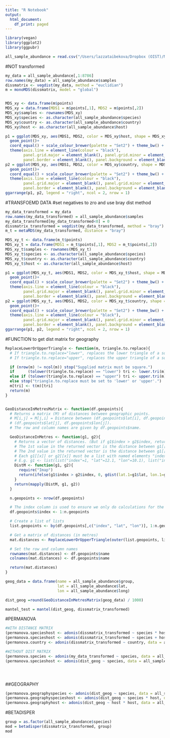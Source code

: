 ```yaml
---
title: "R Notebook"
output:
  html_document:
    df_print: paged
---
```


```r
library(vegan)
library(ggplot2)
library(ggpubr)
```

```r
all_sample_abundance = read.csv("/Users/lazzataibekova/Dropbox (OIST)/Mikheyev Lab/Git/varroa-microbiome/all_sample_abundance.csv", header = T, row.names = 1)
```
#NOT transformed
```r
my_data = all_sample_abundance[,1:8786]
row.names(my_data) = all_sample_abundance$samples
dissmatrix <- vegdist(my_data, method = "euclidian")
m = monoMDS(dissmatrix, model = "global")


MDS_xy <- data.frame(m$points)
MDS_xy = data.frame(MDS1 = m$points[,1], MDS2 = m$points[,2])
MDS_xy$samples <- rownames(MDS_xy)
MDS_xy$species <- as.character(all_sample_abundance$species)
MDS_xy$country <- as.character(all_sample_abundance$country)
MDS_xy$host <- as.character(all_sample_abundance$host)

p1 = ggplot(MDS_xy, aes(MDS1, MDS2, color = MDS_xy$host, shape = MDS_xy$species))+
  geom_point()+
  coord_equal() + scale_colour_brewer(palette = "Set2") + theme_bw() +
  theme(axis.line = element_line(colour = "black"),
        panel.grid.major = element_blank(), panel.grid.minor = element_blank(),
        panel.border = element_blank(), panel.background = element_blank())
p2 = ggplot(MDS_xy, aes(MDS1, MDS2, color = MDS_xy$country, shape = MDS_xy$species))+
  geom_point()+
  coord_equal() + scale_colour_brewer(palette = "Set2") + theme_bw() +
  theme(axis.line = element_line(colour = "black"),
        panel.grid.major = element_blank(), panel.grid.minor = element_blank(),
        panel.border = element_blank(), panel.background = element_blank())
ggarrange(p1, p2, legend = "right", ncol = 2, nrow = 1)
```
#TRANSFOEMD DATA
#set negatives to zro and use bray dist method
```r
my_data_transformed = my_data
row.names(my_data_transformed) = all_sample_abundance$samples
my_data_transformed[my_data_transformed<0] = 0
dissmatrix_transformed = vegdist(my_data_transformed, method = "bray")
m_t = metaMDS(my_data_transformed, distance = "bray")

MDS_xy_t <- data.frame(m_t$points)
MDS_xy_t = data.frame(MDS1 = m_t$points[,1], MDS2 = m_t$points[,2])
MDS_xy_t$samples <- rownames(MDS_xy_t)
MDS_xy_t$species <- as.character(all_sample_abundance$species)
MDS_xy_t$country <- as.character(all_sample_abundance$country)
MDS_xy_t$host <- as.character(all_sample_abundance$host)

p1 = ggplot(MDS_xy_t, aes(MDS1, MDS2, color = MDS_xy_t$host, shape = MDS_xy_t$species))+
  geom_point()+
  coord_equal() + scale_colour_brewer(palette = "Set2") + theme_bw() +
  theme(axis.line = element_line(colour = "black"),
        panel.grid.major = element_blank(), panel.grid.minor = element_blank(),
        panel.border = element_blank(), panel.background = element_blank())
p2 = ggplot(MDS_xy_t, aes(MDS1, MDS2, color = MDS_xy_t$country, shape = MDS_xy_t$species))+
  geom_point()+
  coord_equal() + scale_colour_brewer(palette = "Set2") + theme_bw() +
  theme(axis.line = element_line(colour = "black"),
        panel.grid.major = element_blank(), panel.grid.minor = element_blank(),
        panel.border = element_blank(), panel.background = element_blank())
ggarrange(p1, p2, legend = "right", ncol = 2, nrow = 1)
```
#FUNCTION to get dist matrix for geography
```r
ReplaceLowerOrUpperTriangle <- function(m, triangle.to.replace){
  # If triangle.to.replace="lower", replaces the lower triangle of a square matrix with its upper triangle.
  # If triangle.to.replace="upper", replaces the upper triangle of a square matrix with its lower triangle.

  if (nrow(m) != ncol(m)) stop("Supplied matrix must be square.")
  if      (tolower(triangle.to.replace) == "lower") tri <- lower.tri(m)
  else if (tolower(triangle.to.replace) == "upper") tri <- upper.tri(m)
  else stop("triangle.to.replace must be set to 'lower' or 'upper'.")
  m[tri] <- t(m)[tri]
  return(m)
}


GeoDistanceInMetresMatrix <- function(df.geopoints){
  # Returns a matrix (M) of distances between geographic points.
  # M[i,j] = M[j,i] = Distance between (df.geopoints$lat[i], df.geopoints$lon[i]) and
  # (df.geopoints$lat[j], df.geopoints$lon[j]).
  # The row and column names are given by df.geopoints$name.

  GeoDistanceInMetres <- function(g1, g2){
    # Returns a vector of distances. (But if g1$index > g2$index, returns zero.)
    # The 1st value in the returned vector is the distance between g1[[1]] and g2[[1]].
    # The 2nd value in the returned vector is the distance between g1[[2]] and g2[[2]]. Etc.
    # Each g1[[x]] or g2[[x]] must be a list with named elements "index", "lat" and "lon".
    # E.g. g1 <- list(list("index"=1, "lat"=12.1, "lon"=10.1), list("index"=3, "lat"=12.1, "lon"=13.2))
    DistM <- function(g1, g2){
      require("Imap")
      return(ifelse(g1$index > g2$index, 0, gdist(lat.1=g1$lat, lon.1=g1$lon, lat.2=g2$lat, lon.2=g2$lon, units="m")))
    }
    return(mapply(DistM, g1, g2))
  }

  n.geopoints <- nrow(df.geopoints)

  # The index column is used to ensure we only do calculations for the upper triangle of points
  df.geopoints$index <- 1:n.geopoints

  # Create a list of lists
  list.geopoints <- by(df.geopoints[,c("index", "lat", "lon")], 1:n.geopoints, function(x){return(list(x))})

  # Get a matrix of distances (in metres)
  mat.distances <- ReplaceLowerOrUpperTriangle(outer(list.geopoints, list.geopoints, GeoDistanceInMetres), "lower")

  # Set the row and column names
  rownames(mat.distances) <- df.geopoints$name
  colnames(mat.distances) <- df.geopoints$name

  return(mat.distances)
}
```

```r
geog_data = data.frame(name = all_sample_abundance$group,
                       lat = all_sample_abundance$lat,
                       lon = all_sample_abundance$long)

dist_geog =round(GeoDistanceInMetresMatrix(geog_data) / 1000)
```

```r
mantel_test = mantel(dist_geog, dissmatrix_transformed)
```
#PERMANOVA
```r
#WITH DISTANCE MATRIX
(permanova.specieshost <- adonis(dissmatrix_transformed ~ species * host, data = all_sample_abundance, permutations = 999, method = "euclidean"))  # ns
(permanova.specieshost <- adonis(dissmatrix_transformed ~ species + host, data = all_sample_abundance, permutations = 999, method = "euclidean"))  # ns
(permanova.country <- adonis(dissmatrix_transformed ~ country, data = all_sample_abundance, permutations = 999, method = "euclidean"))  # sig

#WITHOUT DIST MATRIX
(permanova.species <- adonis(my_data_transformed ~ species, data = all_sample_abundance, permutations = 999, method = "euclidean"))  # ns
(permanova.specieshost <- adonis(dist_geog ~ species, data = all_sample_abundance, permutations = 999, method = "euclidean"))  # ns





```
##GEOGRAPHY
```r
(permanova.geographyspecies <- adonis(dist_geog ~ species, data = all_sample_abundance, permutations = 999, method = "euclidean"))
(permanova.geographyspecieshost <- adonis(dist_geog ~ species * host, data = all_sample_abundance, permutations = 999, method = "euclidean"))
(permanova.geographyhost <- adonis(dist_geog ~ host * host, data = all_sample_abundance, permutations = 999, method = "euclidean"))
```

#BETADISPER
```r
group = as.factor(all_sample_abundance$species)
mod = betadisper(dissmatrix_transformed, group)
mod
```

